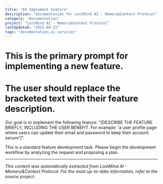 ```yaml
---
title: "03 Implement Feature"
description: "documentation for LostMind AI - Memory&Context Protocol"
category: "documentation"
project: "LostMind AI - Memory&Context Protocol"
lastUpdated: "2025-09-21"
tags: "documentation,ai-services"
---
```


# This is the primary prompt for implementing a new feature.
# The user should replace the bracketed text with their feature description.

Our goal is to implement the following feature: "[DESCRIBE THE FEATURE BRIEFLY, INCLUDING THE USER BENEFIT. For example: 'a user profile page where users can update their email and password to keep their account secure']".

This is a standard feature development task. Please begin the development workflow by analyzing the request and proposing a plan.

---
*This content was automatically extracted from LostMind AI - Memory&Context Protocol. For the most up-to-date information, refer to the source project.*
